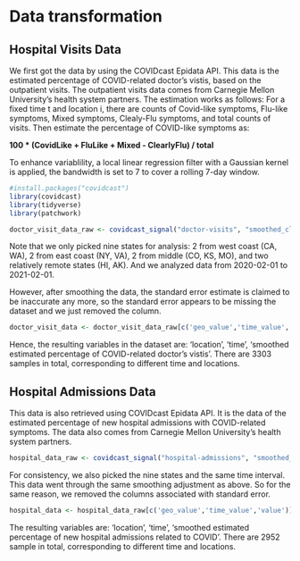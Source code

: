 # Data transformation

## Hospital Visits Data
We first got the data by using the COVIDcast Epidata API. This data is the estimated percentage of COVID-related doctor's vistis, based on the outpatient visits. The outpatient visits data comes from Carnegie Mellon University's health system partners.
The estimation works as follows:
For a fixed time t and location i, there are counts of Covid-like symptoms, Flu-like symptoms, Mixed symptoms, Clealy-Flu symptoms, and total counts of visits. Then estimate the percentage of COVID-like symptoms as:

**100 * (CovidLike + FluLike + Mixed - ClearlyFlu) / total**

To enhance variablility, a local linear regression filter with a Gaussian kernel is applied, the bandwidth is set to 7 to cover a rolling 7-day window.
```r
#install.packages("covidcast")
library(covidcast)
library(tidyverse)
library(patchwork)
```
```r
doctor_visit_data_raw <- covidcast_signal("doctor-visits", "smoothed_cli", start_day = "2020-02-01", end_day = "2021-02-01", geo_type='state',geo_values=c('ny','ca','ak','co','hi','wa','ks','va','mo'))
```

Note that we only picked nine states for analysis: 2 from west coast (CA, WA), 2 from east coast (NY, VA), 2 from middle (CO, KS, MO), and two relatively remote states (HI, AK). And we analyzed data from 2020-02-01 to 2021-02-01.

However, after smoothing the data, the standard error estimate is claimed to be inaccurate any more, so the standard error appears to be missing the dataset and we just removed the column. 
```r
doctor_visit_data <- doctor_visit_data_raw[c('geo_value','time_value','value')]
```
Hence, the resulting variables in the dataset are: 'location', 'time', 'smoothed estimated percentage of COVID-related doctor's vistis'. There are 3303 samples in total, corresponding to different time and locations.

## Hospital Admissions Data
This data is also retrieved using COVIDcast Epidata API. It is the data of the estimated percentage of new hospital admissions with COVID-related symptoms. The data also comes from Carnegie Mellon University's health system partners. 
```r
hospital_data_raw <- covidcast_signal("hospital-admissions", "smoothed_covid19_from_claims", start_day = "2020-02-01", end_day = "2021-02-01", geo_type='state',geo_values=c('ny','ca','ak','co','hi','wa','ks','va','mo'))
```

For consistency, we also picked the nine states and the same time interval.
This data went through the same smoothing adjustment as above. So for the same reason, we removed the columns associated with standard error.

```r
hospital_data <- hospital_data_raw[c('geo_value','time_value','value')]
```

The resulting variables are: 'location', 'time', 'smoothed estimated percentage of new hospital admissions related to COVID'. There are 2952 sample in total, corresponding to different time and locations.



                                                      